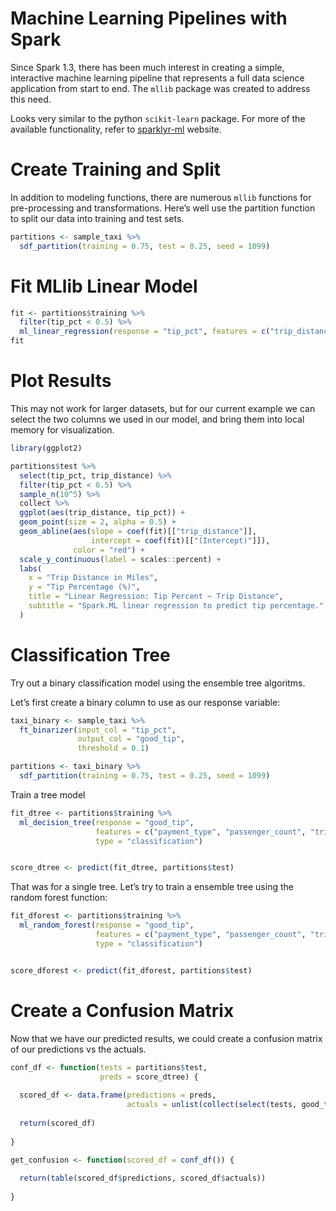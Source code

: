 # Machine Learning Pipelines with Spark 

Since Spark 1.3, there has been much interest in creating a simple, interactive machine learning pipeline that represents a full data science application from start to end. The `mllib` package was created to address this need.

Looks very similar to the python `scikit-learn` package. For more of the available functionality, refer to [sparklyr-ml](http://spark.rstudio.com/mllib.html) website.


# Create Training and Split

In addition to modeling functions, there are numerous `mllib` functions for pre-processing and transformations. Here's well use the partition function to split our data into training and test sets.

```r

partitions <- sample_taxi %>%
  sdf_partition(training = 0.75, test = 0.25, seed = 1099)


```



# Fit MLlib Linear Model

```r

fit <- partitions$training %>% 
  filter(tip_pct < 0.5) %>% 
  ml_linear_regression(response = "tip_pct", features = c("trip_distance"))
fit


```



# Plot Results

This may not work for larger datasets, but for our current example we can select the two columns we used in our model, and bring them into local memory for visualization.

```r

library(ggplot2)

partitions$test %>%
  select(tip_pct, trip_distance) %>%
  filter(tip_pct < 0.5) %>% 
  sample_n(10^5) %>% 
  collect %>%
  ggplot(aes(trip_distance, tip_pct)) +
  geom_point(size = 2, alpha = 0.5) +
  geom_abline(aes(slope = coef(fit)[["trip_distance"]],
                  intercept = coef(fit)[["(Intercept)"]]),
              color = "red") +
  scale_y_continuous(label = scales::percent) +
  labs(
    x = "Trip Distance in Miles",
    y = "Tip Percentage (%)",
    title = "Linear Regression: Tip Percent ~ Trip Distance",
    subtitle = "Spark.ML linear regression to predict tip percentage."
  )

```

# Classification Tree

Try out a binary classification model using the ensemble tree algoritms. 

Let's first create a binary column to use as our response variable:


```r


taxi_binary <- sample_taxi %>% 
  ft_binarizer(input_col = "tip_pct", 
               output_col = "good_tip", 
               threshold = 0.1) 

partitions <- taxi_binary %>%
  sdf_partition(training = 0.75, test = 0.25, seed = 1099)


```

Train a tree model

```r

fit_dtree <- partitions$training %>% 
  ml_decision_tree(response = "good_tip", 
                   features = c("payment_type", "passenger_count", "trip_distance"), 
                   type = "classification")


score_dtree <- predict(fit_dtree, partitions$test)


```

That was for a single tree. Let's try to train a ensemble tree using the random forest function:

```r


fit_dforest <- partitions$training %>% 
  ml_random_forest(response = "good_tip", 
                   features = c("payment_type", "passenger_count", "trip_distance"), 
                   type = "classification")


score_dforest <- predict(fit_dforest, partitions$test)


```


# Create a Confusion Matrix

Now that we have our predicted results, we could create a confusion matrix of our predictions vs the actuals.

```r

conf_df <- function(tests = partitions$test,
                    preds = score_dtree) {
  
  scored_df <- data.frame(predictions = preds, 
                          actuals = unlist(collect(select(tests, good_tip))))
  
  return(scored_df)
  
}

get_confusion <- function(scored_df = conf_df()) {
  
  return(table(scored_df$predictions, scored_df$actuals))
  
}

```

